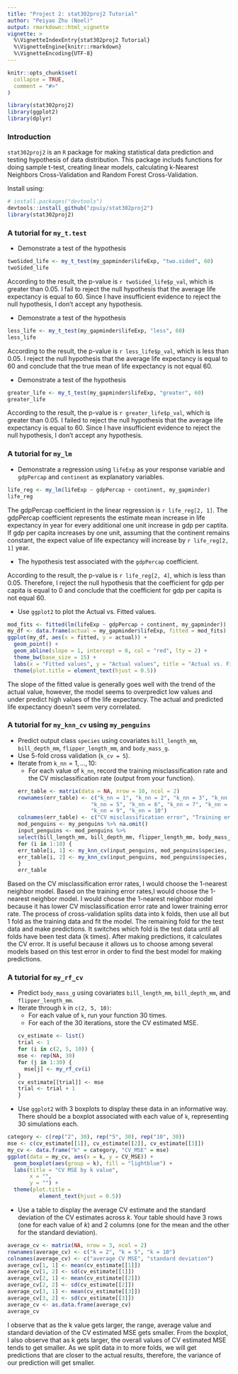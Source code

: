 ```yaml
---
title: "Project 2: stat302proj2 Tutorial"
author: "Peiyao Zhu (Noel)"
output: rmarkdown::html_vignette
vignette: >
  %\VignetteIndexEntry{stat302proj2 Tutorial}
  %\VignetteEngine{knitr::rmarkdown}
  %\VignetteEncoding{UTF-8}
---
```


```r
knitr::opts_chunk$set(
  collapse = TRUE,
  comment = "#>"
)
```

```r
library(stat302proj2)
library(ggplot2)
library(dplyr)
```

### Introduction
`stat302proj2` is an `R` package for making statistical data prediction and testing hypothesis of data distribution. This package includs functions for doing sample t-test, creating linear models, calculating k-Nearest Neighbors Cross-Validation and Random Forest Cross-Validation.

Install \texttt{stat302proj2} using:
``` r
# install.packages("devtools")
devtools::install_github("zpuiy/stat302proj2")
library(stat302proj2)
```

### A tutorial for `my_t.test`
* Demonstrate a test of the hypothesis
  \begin{align}
  H_0: \mu &= 60,\\
  H_a: \mu &\neq 60.
  \end{align}
```r
twoSided_life <- my_t_test(my_gapminder$lifeExp, "two.sided", 60)
twoSided_life
```
  
According to the result, the p-value is `r twoSided_life$p_val`, which is greater than 0.05. I fail to reject the null hypothesis that the average life expectancy is equal to 60. Since I have insufficient evidence to reject the null hypothesis, I don't accept any hypothesis. 
  
  * Demonstrate a test of the hypothesis
  \begin{align}
  H_0: \mu &= 60,\\
  H_a: \mu &< 60.
  \end{align}
```r
less_life <- my_t_test(my_gapminder$lifeExp, "less", 60)
less_life
```

According to the result, the p-value is `r less_life$p_val`, which is less than 0.05. I reject the null hypothesis that the average life expectancy is equal to 60 and conclude that the true mean of life expectancy is not equal 60.

  *  Demonstrate a test of the hypothesis
  \begin{align}
  H_0: \mu &= 60,\\
  H_a: \mu &> 60.
  \end{align}
```r
greater_life <- my_t_test(my_gapminder$lifeExp, "greater", 60)
greater_life
```

According to the result, the p-value is `r greater_life$p_val`, which is greater than 0.05. I failed to reject the null hypothesis that the average life expectancy is equal to 60. Since I have insufficient evidence to reject the null hypothesis, I don't accept any hypothesis. 

### A tutorial for `my_lm`

* Demonstrate a regression using `lifeExp` as your response variable and `gdpPercap` and `continent` as explanatory variables.
```r
life_reg <- my_lm(lifeExp ~ gdpPercap + continent, my_gapminder)
life_reg
```

The gdpPercap coefficient in the linear regression is `r life_reg[2, 1]`. The gdpPercap coefficient represents the estimate mean increase in life expectancy in year for every additional one unit increase in gdp per captita. If gdp per capita increases by one unit, assuming that the continent remains constant, the expect value of life expectancy will increase by `r life_reg[2, 1]` year.

* The hypothesis test associated with the `gdpPercap` coefficient.

According to the result, the p-value is `r life_reg[2, 4]`, which is less than 0.05. Therefore, I reject the null hypothesis that the coefficient for gdp per capita is equal to 0 and conclude that the coefficient for gdp per capita is not equal 60.

* Use `ggplot2` to plot the Actual vs. Fitted values.
```r
mod_fits <- fitted(lm(lifeExp ~ gdpPercap + continent, my_gapminder))
my_df <- data.frame(actual = my_gapminder$lifeExp, fitted = mod_fits)
ggplot(my_df, aes(x = fitted, y = actual)) +
  geom_point() +
  geom_abline(slope = 1, intercept = 0, col = "red", lty = 2) + 
  theme_bw(base_size = 15) +
  labs(x = "Fitted values", y = "Actual values", title = "Actual vs. Fitted") +
  theme(plot.title = element_text(hjust = 0.5))
```
The slope of the fitted value is generally goes well with the trend of the actual value, however, the model seems to overpredict low values and under predict high values of the life expectancy. The actual and predicted life expectancy doesn't seem very correlated.

### A tutorial for `my_knn_cv` using `my_penguins`

* Predict output class `species` using covariates `bill_length_mm`, `bill_depth_mm`, `flipper_length_mm`, and `body_mass_g`. 
* Use $5$-fold cross validation (`k_cv = 5`).
* Iterate from `k_nn`$= 1,\ldots, 10$:
    * For each value of `k_nn`, record the training misclassification rate and the CV misclassification rate (output from your function).
```r
err_table <- matrix(data = NA, nrow = 10, ncol = 2)
rownames(err_table) <- c("k_nn = 1", "k_nn = 2", "k_nn = 3", "k_nn = 4", 
                         "k_nn = 5", "k_nn = 6", "k_nn = 7", "k_nn = 8",
                         "k_nn = 9", "k_nn = 10")
colnames(err_table) <- c("CV misclassification error", "Training error")
mod_penguins <- my_penguins %>% na.omit()
input_penguins <- mod_penguins %>% 
  select(bill_length_mm, bill_depth_mm, flipper_length_mm, body_mass_g)
for (i in 1:10) {
  err_table[i, 1] <- my_knn_cv(input_penguins, mod_penguins$species, i, 5)$cv_err
  err_table[i, 2] <- my_knn_cv(input_penguins, mod_penguins$species, i, 5)$train_err
}
err_table
```

Based on the CV misclassification error rates, I would choose the 1-nearest neighbor model. Based on the training error rates,I would choose the 1-nearest neighbor model.
I would choose the 1-nearest neighbor model because it has lower CV misclassification error rate and lower training error rate.
The process of cross-validation splits data into k folds, then use all but 1 fold as the training data and fit the model. The remaining fold for the test data and make predictions. It switches which fold is the test data until all folds have been test data (k times). After making predictions, it calculates the CV error. It is useful because it allows us to choose among several models based on this test error in order to find the best model for making predictions.

### A tutorial for `my_rf_cv`
* Predict `body_mass_g` using covariates `bill_length_mm`, `bill_depth_mm`, and `flipper_length_mm`. 
* Iterate through `k` in  `c(2, 5, 10)`:
    * For each value of `k`, run your function $30$ times. 
    * For each of the $30$ iterations, store the CV estimated MSE.
```r
cv_estimate <- list()
trial <- 1
for (i in c(2, 5, 10)) {
  mse <- rep(NA, 30)
  for (j in 1:30) {
    mse[j] <- my_rf_cv(i)
  }
  cv_estimate[[trial]] <- mse
  trial <- trial + 1
}
```

* Use `ggplot2` with 3 boxplots to display these data in an informative way. There should be a boxplot associated with each value of `k`, representing $30$ simulations each.
```r
category <- c(rep("2", 30), rep("5", 30), rep("10", 30))
mse <- c(cv_estimate[[1]], cv_estimate[[2]], cv_estimate[[3]])
my_cv <- data.frame("k" = category, "CV_MSE" = mse)
ggplot(data = my_cv, aes(x = k, y = CV_MSE)) +
  geom_boxplot(aes(group = k), fill = "lightblue") +
  labs(title = "CV MSE by k value", 
       x = "", 
       y = "") +
  theme(plot.title =
          element_text(hjust = 0.5))
```

* Use a table to display the average CV estimate and the standard deviation of the CV estimates across $k$. Your table should have 3 rows (one for each value of $k$) and 2 columns (one for the mean and the other for the standard deviation).
```r
average_cv <- matrix(NA, nrow = 3, ncol = 2)
rownames(average_cv) <- c("k = 2", "k = 5", "k = 10")
colnames(average_cv) <- c("average CV MSE", "standard deviation")
average_cv[1, 1] <- mean(cv_estimate[[1]])
average_cv[1, 2] <- sd(cv_estimate[[1]])
average_cv[2, 1] <- mean(cv_estimate[[2]])
average_cv[2, 2] <- sd(cv_estimate[[2]])
average_cv[3, 1] <- mean(cv_estimate[[3]])
average_cv[3, 2] <- sd(cv_estimate[[3]])
average_cv <- as.data.frame(average_cv)
average_cv
```

I observe that as the k value gets larger, the range, average value and standard deviation of the CV estimated MSE gets smaller. From the boxplot, I also observe that as k gets larger, the overall values of CV estimated MSE tends to get smaller. As we split data in to more folds, we will get predictions that are closer to the actual results, therefore, the variance of our prediction will get smaller. 
